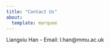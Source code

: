 ```yaml
---
title: "Contact Us"
about:
  template: marquee
---
```


<!-- # Primary contact -->

Liangxiu Han - Email: l.han\@mmu.ac.uk

<!--  -->
